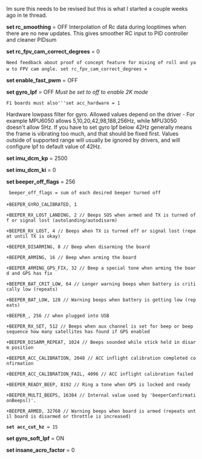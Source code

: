Im sure this needs to be revised but this is what I started a couple weeks ago in te thread.

'''set rc_smoothing''' = OFF 
Interpolation of Rc data during looptimes when there are no new updates. This gives smoother RC input to PID controller and cleaner PIDsum
 
'''set rc_fpv_cam_correct_degrees''' = 0
 Need feedback about proof of concept feature for mixing of roll and yaw to FPV cam angle. set rc_fpv_cam_correct_degrees = <degrees>
 
'''set enable_fast_pwm''' = OFF
 
'''set gyro_lpf''' = OFF ''Must be set to off to enable 2K mode''
 F1 boards must also'''set acc_hardware = 1
Hardware lowpass filter for gyro. Allowed values depend on the driver - For example MPU6050 allows 5,10,20,42,98,188,256Hz, while MPU3050 doesn't allow 5Hz. If you have to set gyro lpf below 42Hz generally means the frame is vibrating too much, and that should be fixed first. Values outside of supported range will usually be ignored by drivers, and will configure lpf to default value of 42Hz.
 
'''set imu_dcm_kp''' = 2500
 
'''set imu_dcm_ki''' = 0
 
'''set beeper_off_flags''' = 256
  beeper_off_flags = sum of each desired beeper turned off
 
 +BEEPER_GYRO_CALIBRATED, 1

 +BEEPER_RX_LOST_LANDING, 2 // Beeps SOS when armed and TX is turned off or signal lost (autolanding/autodisarm)

 +BEEPER_RX_LOST, 4 // Beeps when TX is turned off or signal lost (repeat until TX is okay)

 +BEEPER_DISARMING, 8 // Beep when disarming the board

 +BEEPER_ARMING, 16 // Beep when arming the board

 +BEEPER_ARMING_GPS_FIX, 32 // Beep a special tone when arming the board and GPS has fix

 +BEEPER_BAT_CRIT_LOW, 64 // Longer warning beeps when battery is critically low (repeats)

 +BEEPER_BAT_LOW, 128 // Warning beeps when battery is getting low (repeats)

 +BEEPER_, 256 // when plugged into USB

 +BEEPER_RX_SET, 512 // Beeps when aux channel is set for beep or beep sequence how many satellites has found if GPS enabled

 +BEEPER_DISARM_REPEAT, 1024 // Beeps sounded while stick held in disarm position

 +BEEPER_ACC_CALIBRATION, 2048 // ACC inflight calibration completed confirmation

 +BEEPER_ACC_CALIBRATION_FAIL, 4096 // ACC inflight calibration failed

 +BEEPER_READY_BEEP, 8192 // Ring a tone when GPS is locked and ready

 +BEEPER_MULTI_BEEPS, 16384 // Internal value used by 'beeperConfirmationBeeps()'.

 +BEEPER_ARMED, 32768 // Warning beeps when board is armed (repeats until board is disarmed or throttle is increased)
 

 '''set acc_cut_hz''' = 15
 
'''set gyro_soft_lpf''' = ON
 
'''set insane_acro_factor''' = 0